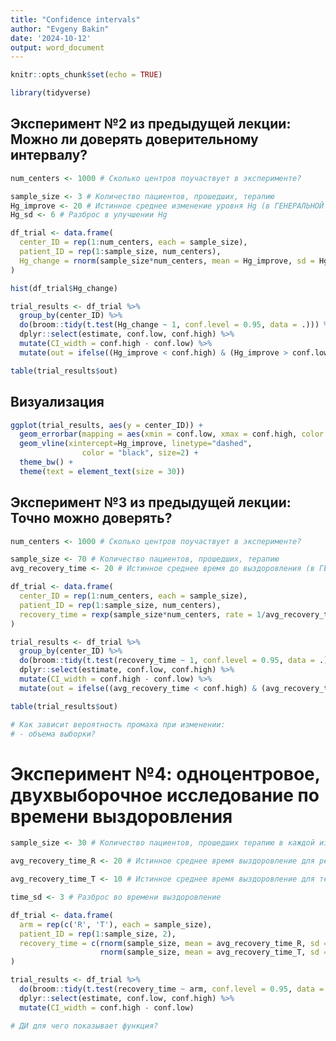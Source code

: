 ```yaml
---
title: "Confidence intervals"
author: "Evgeny Bakin"
date: '2024-10-12'
output: word_document
---
```


```r
knitr::opts_chunk$set(echo = TRUE)

library(tidyverse)

```

## Эксперимент №2 из предыдущей лекции: Можно ли доверять доверительному интервалу?

```r

num_centers <- 1000 # Сколько центров поучаствует в эксперименте?

sample_size <- 3 # Количество пациентов, прошедших, терапию
Hg_improve <- 20 # Истинное среднее изменение уровня Hg (в ГЕНЕРАЛЬНОЙ СОВОКУПНОСТИ)
Hg_sd <- 6 # Разброс в улучшении Hg

df_trial <- data.frame(
  center_ID = rep(1:num_centers, each = sample_size),
  patient_ID = rep(1:sample_size, num_centers),
  Hg_change = rnorm(sample_size*num_centers, mean = Hg_improve, sd = Hg_sd)
)

hist(df_trial$Hg_change)

trial_results <- df_trial %>% 
  group_by(center_ID) %>% 
  do(broom::tidy(t.test(Hg_change ~ 1, conf.level = 0.95, data = .))) %>% 
  dplyr::select(estimate, conf.low, conf.high) %>% 
  mutate(CI_width = conf.high - conf.low) %>% 
  mutate(out = ifelse((Hg_improve < conf.high) & (Hg_improve > conf.low), 'ok', 'missed'))

table(trial_results$out)

```

## Визуализация

```r

ggplot(trial_results, aes(y = center_ID)) +
  geom_errorbar(mapping = aes(xmin = conf.low, xmax = conf.high, color = out), size = 2) +
  geom_vline(xintercept=Hg_improve, linetype="dashed", 
                color = "black", size=2) +
  theme_bw() +
  theme(text = element_text(size = 30))  


```

## Эксперимент №3 из предыдущей лекции: Точно можно доверять?

```r

num_centers <- 1000 # Сколько центров поучаствует в эксперименте?

sample_size <- 70 # Количество пациентов, прошедших, терапию
avg_recovery_time <- 20 # Истинное среднее время до выздоровления (в ГЕНЕРАЛЬНОЙ СОВОКУПНОСТИ)

df_trial <- data.frame(
  center_ID = rep(1:num_centers, each = sample_size),
  patient_ID = rep(1:sample_size, num_centers),
  recovery_time = rexp(sample_size*num_centers, rate = 1/avg_recovery_time) 
)

trial_results <- df_trial %>% 
  group_by(center_ID) %>% 
  do(broom::tidy(t.test(recovery_time ~ 1, conf.level = 0.95, data = .))) %>% 
  dplyr::select(estimate, conf.low, conf.high) %>% 
  mutate(CI_width = conf.high - conf.low) %>% 
  mutate(out = ifelse((avg_recovery_time < conf.high) & (avg_recovery_time > conf.low), 'ok', 'missed'))

table(trial_results$out)

# Как зависит вероятность промаха при изменении:
# - объема выборки?

```
# Эксперимент №4: одноцентровое, двухвыборочное исследование по времени выздоровления

```r

sample_size <- 30 # Количество пациентов, прошедших терапию в каждой из групп

avg_recovery_time_R <- 20 # Истинное среднее время выздоровление для референса (в ГЕНЕРАЛЬНОЙ СОВОКУПНОСТИ)

avg_recovery_time_T <- 10 # Истинное среднее время выздоровление для теста (в ГЕНЕРАЛЬНОЙ СОВОКУПНОСТИ)

time_sd <- 3 # Разброс во времени выздоровление 

df_trial <- data.frame(
  arm = rep(c('R', 'T'), each = sample_size),
  patient_ID = rep(1:sample_size, 2),
  recovery_time = c(rnorm(sample_size, mean = avg_recovery_time_R, sd = time_sd),
                    rnorm(sample_size, mean = avg_recovery_time_T, sd = time_sd))
)

trial_results <- df_trial %>% 
  do(broom::tidy(t.test(recovery_time ~ arm, conf.level = 0.95, data = .))) %>% 
  dplyr::select(estimate, conf.low, conf.high) %>% 
  mutate(CI_width = conf.high - conf.low)

# ДИ для чего показывает функция?

```

